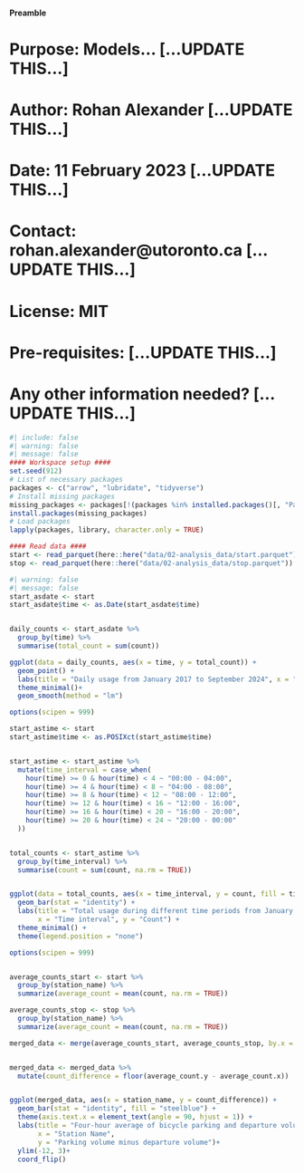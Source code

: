 #### Preamble ####
# Purpose: Models... [...UPDATE THIS...]
# Author: Rohan Alexander [...UPDATE THIS...]
# Date: 11 February 2023 [...UPDATE THIS...]
# Contact: rohan.alexander@utoronto.ca [...UPDATE THIS...]
# License: MIT
# Pre-requisites: [...UPDATE THIS...]
# Any other information needed? [...UPDATE THIS...]


```r
#| include: false
#| warning: false
#| message: false
#### Workspace setup ####
set.seed(912)
# List of necessary packages
packages <- c("arrow", "lubridate", "tidyverse")
# Install missing packages
missing_packages <- packages[!(packages %in% installed.packages()[, "Package"])]
install.packages(missing_packages)
# Load packages
lapply(packages, library, character.only = TRUE)

#### Read data ####
start <- read_parquet(here::here("data/02-analysis_data/start.parquet"))
stop <- read_parquet(here::here("data/02-analysis_data/stop.parquet"))
```

```r
#| warning: false
#| message: false
start_asdate <- start 
start_asdate$time <- as.Date(start_asdate$time)


daily_counts <- start_asdate %>%
  group_by(time) %>%
  summarise(total_count = sum(count))

ggplot(data = daily_counts, aes(x = time, y = total_count)) +
  geom_point() +
  labs(title = "Daily usage from January 2017 to September 2024", x = "Time", y = "Count") +
  theme_minimal()+  
  geom_smooth(method = "lm")  
```

```r
options(scipen = 999)

start_astime <- start 
start_astime$time <- as.POSIXct(start_astime$time)


start_astime <- start_astime %>%
  mutate(time_interval = case_when(
    hour(time) >= 0 & hour(time) < 4 ~ "00:00 - 04:00",
    hour(time) >= 4 & hour(time) < 8 ~ "04:00 - 08:00",
    hour(time) >= 8 & hour(time) < 12 ~ "08:00 - 12:00",
    hour(time) >= 12 & hour(time) < 16 ~ "12:00 - 16:00",
    hour(time) >= 16 & hour(time) < 20 ~ "16:00 - 20:00",
    hour(time) >= 20 & hour(time) < 24 ~ "20:00 - 00:00"
  ))


total_counts <- start_astime %>%
  group_by(time_interval) %>%
  summarise(count = sum(count, na.rm = TRUE))


ggplot(data = total_counts, aes(x = time_interval, y = count, fill = time_interval)) +
  geom_bar(stat = "identity") +
  labs(title = "Total usage during different time periods from January 2017 to September 2024", 
       x = "Time interval", y = "Count") +
  theme_minimal() +
  theme(legend.position = "none") 
```
```r

options(scipen = 999)


average_counts_start <- start %>%
  group_by(station_name) %>%
  summarize(average_count = mean(count, na.rm = TRUE))

average_counts_stop <- stop %>%
  group_by(station_name) %>%
  summarize(average_count = mean(count, na.rm = TRUE))

merged_data <- merge(average_counts_start, average_counts_stop, by.x = "station_name", by.y = "station_name", all = TRUE)


merged_data <- merged_data %>%
  mutate(count_difference = floor(average_count.y - average_count.x))


ggplot(merged_data, aes(x = station_name, y = count_difference)) +
  geom_bar(stat = "identity", fill = "steelblue") +
  theme(axis.text.x = element_text(angle = 90, hjust = 1)) +
  labs(title = "Four-hour average of bicycle parking and departure volumes for each station",
       x = "Station Name",
       y = "Parking volume minus departure volume")+
  ylim(-12, 3)+
  coord_flip()
```

